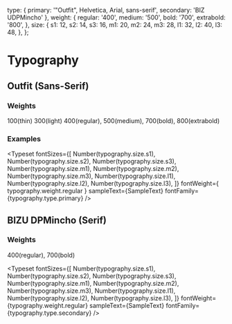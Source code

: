 
  type: {
    primary: '"Outfit", Helvetica, Arial, sans-serif',
    secondary: 'BIZ UDPMincho'
  },
  weight: {
    regular: '400',
    medium: '500',
    bold: '700',
    extrabold: '800',
  },
  size: {
    s1: 12,
    s2: 14,
    s3: 16,
    m1: 20,
    m2: 24,
    m3: 28,
    l1: 32,
    l2: 40,
    l3: 48,
  },
};

# Typography

<Meta title="Styling & Theming/Typography" />

## Outfit (Sans-Serif)

### Weights
100(thin) 300(light) 400(regular), 500(medium), 700(bold), 800(extrabold)

### Examples
<Typeset
  fontSizes={[
    Number(typography.size.s1),
    Number(typography.size.s2),
    Number(typography.size.s3),
    Number(typography.size.m1),
    Number(typography.size.m2),
    Number(typography.size.m3),
    Number(typography.size.l1),
    Number(typography.size.l2),
    Number(typography.size.l3),
  ]}
  fontWeight={
    typography.weight.regular
  }
  sampleText={SampleText}
  fontFamily={typography.type.primary}
/>

## BIZU DPMincho (Serif)

### Weights
400(regular), 700(bold)

<Typeset
  fontSizes={[
    Number(typography.size.s1),
    Number(typography.size.s2),
    Number(typography.size.s3),
    Number(typography.size.m1),
    Number(typography.size.m2),
    Number(typography.size.m3),
    Number(typography.size.l1),
    Number(typography.size.l2),
    Number(typography.size.l3),
  ]}
  fontWeight={typography.weight.regular}
  sampleText={SampleText}
  fontFamily={typography.type.secondary}
/>